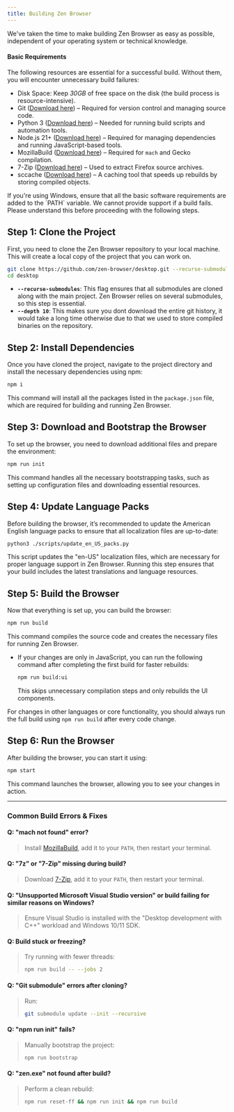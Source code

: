 ```yaml
---
title: Building Zen Browser
---
```


We've taken the time to make building Zen Browser as easy as possible, independent of your operating system or technical knowledge.

#### Basic Requirements  

The following resources are essential for a successful build. Without them, you will encounter unnecessary build failures:  

- Disk Space: Keep _30GB_ of free space on the disk (the build process is resource-intensive).  
- Git ([Download here](https://git-scm.com/downloads)) – Required for version control and managing source code.  
- Python 3 ([Download here](https://www.python.org/downloads/)) – Needed for running build scripts and automation tools.   
- Node.js 21+ ([Download here](https://nodejs.org/)) – Required for managing dependencies and running JavaScript-based tools.    
- MozillaBuild ([Download here](https://wiki.mozilla.org/MozillaBuild)) – Required for `mach` and Gecko compilation.  
- 7-Zip ([Download here](https://www.7-zip.org/download.html)) – Used to extract Firefox source archives.  
- sccache ([Download here](https://github.com/mozilla/sccache/releases)) – A caching tool that speeds up rebuilds by storing compiled objects.    

<Callout>
If you're using Windows, ensure that all the basic software requirements are added to the `PATH` variable.
</Callout>

<Callout type="warn">
We cannot provide support if a build fails. Please understand this before proceeding with the following steps.
</Callout>

## Step 1: Clone the Project

First, you need to clone the Zen Browser repository to your local machine. This will create a local copy of the project that you can work on.

```bash
git clone https://github.com/zen-browser/desktop.git --recurse-submodules --depth 10
cd desktop
```

- **`--recurse-submodules`**: This flag ensures that all submodules are cloned along with the main project. Zen Browser relies on several submodules, so this step is essential.
- **`--depth 10`**: This makes sure you dont download the entire git history, it would take a long time otherwise due to that we used to store compiled binaries on the repository.

## Step 2: Install Dependencies

Once you have cloned the project, navigate to the project directory and install the necessary dependencies using npm:

```bash
npm i
```

This command will install all the packages listed in the `package.json` file, which are required for building and running Zen Browser.

## Step 3: Download and Bootstrap the Browser

To set up the browser, you need to download additional files and prepare the environment:

```bash
npm run init
```

This command handles all the necessary bootstrapping tasks, such as setting up configuration files and downloading essential resources.

## Step 4: Update Language Packs

Before building the browser, it’s recommended to update the American English language packs to ensure that all localization files are up-to-date:

```bash
python3 ./scripts/update_en_US_packs.py
```

This script updates the "en-US" localization files, which are necessary for proper language support in Zen Browser. Running this step ensures that your build includes the latest translations and language resources.

## Step 5: Build the Browser

Now that everything is set up, you can build the browser:

```bash
npm run build
```

This command compiles the source code and creates the necessary files for running Zen Browser.

- If your changes are only in JavaScript, you can run the following command after completing the first build for faster rebuilds:  

  ```bash
  npm run build:ui
  ```  

  This skips unnecessary compilation steps and only rebuilds the UI components.  

For changes in other languages or core functionality, you should always run the full build using `npm run build` after every code change.  

## Step 6: Run the Browser

After building the browser, you can start it using:

```bash
npm start
```

This command launches the browser, allowing you to see your changes in action.

---

### Common Build Errors & Fixes

#### Q: "mach not found" error?  
> Install [MozillaBuild](https://wiki.mozilla.org/MozillaBuild), add it to your `PATH`, then restart your terminal.

#### Q: "7z" or "7-Zip" missing during build?  
> Download [7-Zip](https://www.7-zip.org/), add it to your `PATH`, then restart your terminal.

#### Q: "Unsupported Microsoft Visual Studio version" or build failing for similar reasons on Windows?  
> Ensure Visual Studio is installed with the "Desktop development with C++" workload and Windows 10/11 SDK.

#### Q: Build stuck or freezing?  
> Try running with fewer threads:  
> ```sh
> npm run build -- --jobs 2
> ```  

#### Q: "Git submodule" errors after cloning?  
> Run:  
> ```sh
> git submodule update --init --recursive
> ```  

#### Q: "npm run init" fails?  
> Manually bootstrap the project:  
> ```sh
> npm run bootstrap
> ```  

#### Q: "zen.exe" not found after build?  
> Perform a clean rebuild:  
> ```sh
> npm run reset-ff && npm run init && npm run build
> ```
